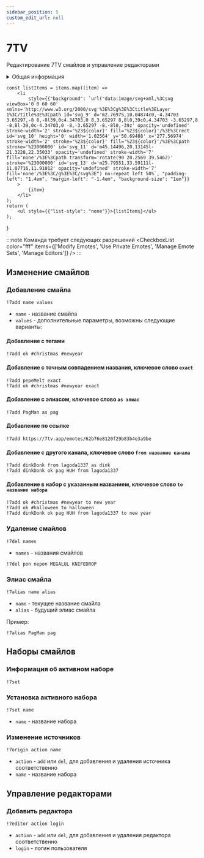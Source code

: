 ```yaml
---
sidebar_position: 5
custom_edit_url: null
---
```


# 7TV

Редактирование 7TV смайлов и управление редакторами

<details>
  <summary>Общая информация</summary>
  <ul>
    <li><b>Название:</b> 7add</li>
    <li><b>Элиасы:</b> 7del, 7alias, 7editor, 7set, 7origin</li>
    <li><b>Кулдаун:</b> общий 5 секунд</li>
    <li><a href="https://github.com/Relanit/ModBoty/blob/master/ModBoty/cogs/7tv.py"><b>Исходный код</b></a></li>
  </ul>
</details>

    const listItems = items.map((item) =>
        <li
            style={{"background": `url("data:image/svg+xml,%3Csvg viewBox='0 0 60 60' xmlns='http://www.w3.org/2000/svg'%3E%3Cg%3E%3Ctitle%3ELayer 1%3C/title%3E%3Cpath id='svg_9' d='m2.76975,10.04874c0,-4.34703 3.65297,-8 8,-8l39,0c4.34703,0 8,3.65297 8,8l0,39c0,4.34703 -3.65297,8 -8,8l-39,0c-4.34703,0 -8,-3.65297 -8,-8l0,-39z' opacity='undefined' stroke-width='2' stroke='%23${color}' fill='%23${color}'/%3E%3Crect id='svg_10' height='0' width='1.02564' y='50.69488' x='277.56974' stroke-width='2' stroke='%23${color}' fill='%23${color}'/%3E%3Cpath stroke='%23000000' id='svg_11' d='m45.14496,20.13145l-21.3228,22.35033' opacity='undefined' stroke-width='7' fill='none'/%3E%3Cpath transform='rotate(90 20.2569 39.5462)' stroke='%23000000' id='svg_13' d='m25.79551,33.59111l-11.07716,11.91012' opacity='undefined' stroke-width='7' fill='none'/%3E%3C/g%3E%3C/svg%3E") no-repeat left 50%`, "padding-left": "1.4em", "margin-left": "-1.4em", "background-size": "1em"}}
        >
            {item}
        </li>
    );
    return (
        <ul style={{"list-style": "none"}}>{listItems}</ul>
    );
}

:::note Команда требует следующих разрешений
<CheckboxList color="fff" items={['Modify Emotes', 'Use Private Emotes', 'Manage Emote Sets', 'Manage Editors']} />
:::

## Изменение смайлов

### Добавление смайла
`!7add name values`
- `name` - название смайла
- `values` - дополнительные параметры, возможны следующие варианты:

#### Добавление с тегами

    !7add ok #christmas #newyear


#### Добавление с точным совпадением названия, ключевое слово `exact`

    !7add pepeMelt exact
    !7add ok #christmas #newyear exact


#### Добавление с элиасом, ключевое слово `as элиас`

    !7add PagMan as pag

#### Добавление по ссылке

    !7add https://7tv.app/emotes/62b76e8120f29b83b4e3a9be
 

#### Добавление с другого канала, ключевое слово `from название канала`

    !7add dinkDonk from lagoda1337 as dink
    !7add dinkDonk ok pag HUH from lagoda1337


#### Добавление в набор с указанным названием, ключевое слово `to название набора`

    !7add ok #christmas #newyear to new year
    !7add ok #halloween to halloween
    !7add dinkDonk ok pag HUH from lagoda1337 to new year


### Удаление смайлов
`!7del names`
- `names` - названия смайлов

```
!7del pon nepon MEGALUL KNIFEDROP
```

### Элиас смайла
`!7alias name alias`
- `name` - текущее название смайла
- `alias` - будущий элиас смайла

Пример:
```
!7alias PagMan pag
```

## Наборы смайлов

### Информация об активном наборе
`!7set` 

### Установка активного набора
`!7set name`
- `name` - название набора

### Изменение источников
`!7origin action name`
- `action` - `add` или `del`, для добавления и удаления источника соответственно
- `name` - название набора

## Управление редакторами

### Добавить редактора
`!7editor action login`
- `action` - `add` или `del`, для добавления и удаления редактора соответственно
- `login` - логин пользователя
